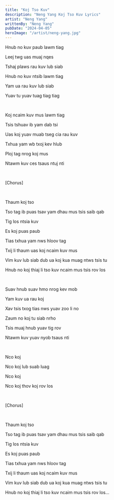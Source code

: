 ```yaml
---
title: "Koj Tso Kuv"
description: "Neng Yang Koj Tso Kuv Lyrics"
artist: "Neng Yang"
writtenBy: "Neng Yang"
pubDate: "2024-04-05"
heroImage: "/artist/neng-yang.jpg"
---
```


Hnub no kuv paub lawm tiag

Leej twg uas muaj nqes

Tshaj plaws rau kuv lub siab

Hnub no kuv ntsib lawm tiag

Yam ua rau kuv lub siab

Yuav tu yuav tuag tiag tiag

<br />

Koj ncaim kuv mus lawm tiag

Tsis tshuav ib yam dab tsi

Uas koj yuav muab tseg cia rau kuv

Txhua yam wb txoj kev hlub

Ploj tag nrog koj mus

Ntawm kuv ces tsaus ntuj nti

<br />

[Chorus]

<br />

Thaum koj tso

Tso tag ib puas tsav yam dhau mus tsis saib qab

Tig los ntsia kuv

Es koj puas paub

Tias txhua yam nws hloov tag

Txij li thaum uas koj ncaim kuv mus

Vim kuv lub siab dub ua koj kua muag ntws tsis tu

Hnub no koj thiaj li tso kuv ncaim mus tsis rov los

<br />

Suav hnub suav hmo nrog kev mob

Yam kuv ua rau koj

Xav tsis txog tias nws yuav zoo li no

Zaum no koj tu siab nrho

Tsis muaj hnub yuav tig rov

Ntawm kuv yuav nyob tsaus nti

<br />

Nco koj

Nco koj lub suab luag

Nco koj

Nco koj thov koj rov los

<br />

[Chorus]

<br />

Thaum koj tso

Tso tag ib puas tsav yam dhau mus tsis saib qab

Tig los ntsia kuv

Es koj puas paub

Tias txhua yam nws hloov tag

Txij li thaum uas koj ncaim kuv mus

Vim kuv lub siab dub ua koj kua muag ntws tsis tu

Hnub no koj thiaj li tso kuv ncaim mus tsis rov los...
